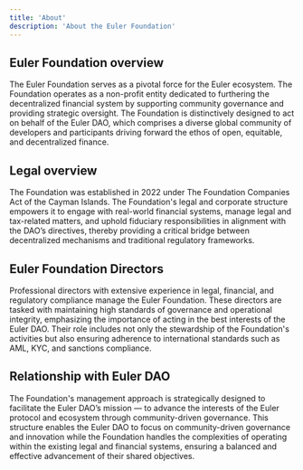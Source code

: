 ```yaml
---
title: 'About'
description: 'About the Euler Foundation'
---
```


## Euler Foundation overview
The Euler Foundation serves as a pivotal force for the Euler  ecosystem. The Foundation operates as a non-profit entity dedicated to furthering the decentralized financial system by supporting community governance and providing strategic oversight. The Foundation is distinctively designed to act on behalf of the Euler DAO, which comprises a diverse global community of developers and participants driving forward the ethos of open, equitable, and decentralized finance. 

## Legal overview
The Foundation was established in 2022 under The Foundation Companies Act of the Cayman Islands. The Foundation's legal and corporate structure empowers it to engage with real-world financial systems, manage legal and tax-related matters, and uphold fiduciary responsibilities in alignment with the DAO’s directives, thereby providing a critical bridge between decentralized mechanisms and traditional regulatory frameworks.

## Euler Foundation Directors
Professional directors with extensive experience in legal, financial, and regulatory compliance manage the Euler Foundation. These directors are tasked with maintaining high standards of governance and operational integrity, emphasizing the importance of acting in the best interests of the Euler DAO. Their role includes not only the stewardship of the Foundation's activities but also ensuring adherence to international standards such as AML, KYC, and sanctions compliance. 

## Relationship with Euler DAO
The Foundation's management approach is strategically designed to facilitate the Euler DAO’s mission — to advance the interests of the Euler protocol and ecosystem through community-driven governance. This structure enables the Euler DAO to focus on community-driven governance and innovation while the Foundation handles the complexities of operating within the existing legal and financial systems, ensuring a balanced and effective advancement of their shared objectives.


